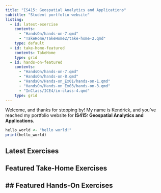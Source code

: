 ```yaml
---
title: "IS415: Geospatial Analytics and Applications"
subtitle: "Student portfolio website"
listing:
  - id: latest-exercise
    contents:
      - "HandsOn/hands-on-7.qmd"
      - "TakeHome/TakeHome2/take-home-2.qmd"
    type: default
  - id: take-home-featured
    contents: TakeHome
    type: grid
  - id: hands-on-featured
    contents:
      - "HandsOn/hands-on-7.qmd"
      - "HandsOn/hands-on-8.qmd"
      - "HandsOn/Hands-on_Ex01/hands-on-1.qmd"
      - "HandsOn/Hands-on_Ex03/hands-on-3.qmd"
      - "InClass/ICE4/in-class-4.qmd"
    type: grid
---
```


Welcome, and thanks for stopping by! My name is Kendrick, and you've reached my portfolio website for **IS415: Geospatial Analytics and Applications**.

```r
hello_world <- "hello world!"
print(hello_world)
```

## Latest Exercises

:::{#latest-exercise}
:::

## Featured Take-Home Exercises

:::{#take-home-featured}
:::

## Featured Hands-On Exercises
---

:::{#hands-on-featured}
:::
